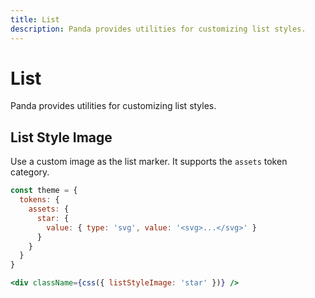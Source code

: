 ```yaml
---
title: List
description: Panda provides utilities for customizing list styles.
---
```


# List

Panda provides utilities for customizing list styles.

## List Style Image

Use a custom image as the list marker. It supports the `assets` token category.

```js filename="panda.config.ts"
const theme = {
  tokens: {
    assets: {
      star: {
        value: { type: 'svg', value: '<svg>...</svg>' }
      }
    }
  }
}
```

```jsx
<div className={css({ listStyleImage: 'star' })} />
```
